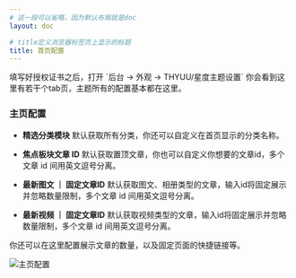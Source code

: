 ```yaml
---
# 这一段可以省略，因为默认布局就是doc
layout: doc

# title定义浏览器标签页上显示的标题
title: 首页配置
---
```


<Callout title="提示">
填写好授权证书之后，打开 `后台 -> 外观 -> THYUU/星度主题设置`
你会看到这里有若干个tab页，主题所有的配置基本都在这里。
</Callout>


### 主页配置

- **精选分类模块**
默认获取所有分类，你还可以自定义在首页显示的分类名称。

- **焦点板块文章 ID**
默认获取置顶文章，你也可以自定义你想要的文章id，多个文章 id 间用英文逗号分离。

- **最新图文 ｜ 固定文章ID**
默认获取图文、相册类型的文章，输入id将固定展示并忽略数量限制，多个文章 id 间用英文逗号分离。

- **最新视频 ｜ 固定文章ID**
默认获取视频类型的文章，输入id将固定展示并忽略数量限制，多个文章 id 间用英文逗号分离。

你还可以在这里配置展示文章的数量，以及固定页面的快捷链接等。

![主页配置](/imgs/1749648460946.avif)
